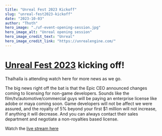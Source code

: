 ```yaml
---
title: "Unreal Fest 2023 Kickoff"
slug: "unreal-fest2023-kickoff"
date: "2023-10-03"
author: "Thoth"
hero_image: "./uf-event-opening-session.jpg"
hero_image_alt: "Unreal opening session"
hero_image_credit_text: "Unreal"
hero_image_credit_link: "https://unrealengine.com/"
---
```


# [Unreal Fest 2023](https://www.unrealengine.com/en-US/events/unreal-fest-2023) kicking off!

Thalhalla is attending watch here for more news as we go.

The big news right off the bat is that the Epic CEO announced changes coming to licensing for non-game developers.  Sounds like the film/tv/automotive/commercial guys will be paying an enterprise license like adobe or maya coming soon.  Game developers will not be affect we were assured, and the royalty of 5% beyond your first $1 million will not increase, if anything it will decrease.  And you can always contact their sales department and negotiate a non-royalties based license.

Watch the [live stream here](https://www.unrealengine.com/en-US/events/unreal-fest-2023)
